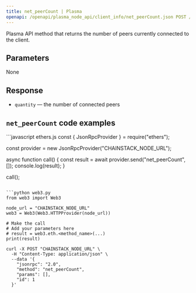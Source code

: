 ```yaml
---
title: net_peerCount | Plasma
openapi: /openapi/plasma_node_api/client_info/net_peerCount.json POST /be84184cd12967be5a65d06651c60085
---
```


Plasma API method that returns the number of peers currently connected to the client.

## Parameters

None

## Response

* `quantity` — the number of connected peers

## `net_peerCount` code examples

<CodeGroup>
```javascript ethers.js
const { JsonRpcProvider } = require("ethers");

const provider = new JsonRpcProvider("CHAINSTACK_NODE_URL");

async function call() {
  const result = await provider.send("net_peerCount", []);
  console.log(result);
}

call();
```

```python web3.py
from web3 import Web3

node_url = "CHAINSTACK_NODE_URL"
web3 = Web3(Web3.HTTPProvider(node_url))

# Make the call
# Add your parameters here
# result = web3.eth.<method_name>(...)
print(result)
```

```shell cURL
curl -X POST "CHAINSTACK_NODE_URL" \
  -H "Content-Type: application/json" \
  --data '{
    "jsonrpc": "2.0",
    "method": "net_peerCount",
    "params": [],
    "id": 1
  }'
```
</CodeGroup>
